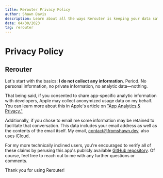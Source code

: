 ```yaml
---
title: Rerouter Privacy Policy
author: Shawn Davis
description: Learn about all the ways Rerouter is keeping your data safe while you navigate.
date: 04/30/2023
tag: rerouter
---
```


# Privacy Policy
## Rerouter

<MDXDisclaimerText text="This article was last updated 4/30/2023" />

Let's start with the basics: **I do not collect any information**. Period. No personal information, no private information, no analytic data—nothing.

That being said, if you consented to share app-specific analytic information with developers, Apple may collect anonymized usage data on my behalf. You can learn more about this in Apple's article on ["App Analytics & Privacy."](https://www.apple.com/legal/privacy/data/en/app-analytics/)

Additionally, if you chose to email me some information may be retained to facilitate that conversation. This data includes your email address as well as the contents of the email itself. My email, [contact@fromshawn.dev](contact@fromshawn.dev), also uses iCloud.

For my more technically inclined users, you're encouraged to verify all of these claims by perusing this app's publicly available [GitHub repository](https://github.com/git-shawn/rerouter). Of course, feel free to reach out to me with any further questions or comments.

Thank you for using Rerouter!

<MDXPillButton title="View on GitHub" href="https://github.com/git-shawn/rerouter" />